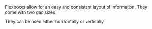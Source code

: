 
<Meta title="Documentation/Layout/Flexbox" component={Flexbox} />

Flexboxes allow for an easy and consistent layout of information.
They come with two gap sizes

<Canvas>
  <Flexbox direction="column" gap="large">
    <Flexbox direction="row" gap="small">
      <Avatar picture={alexey} size="large" />
      <Avatar picture={guilherme} size="large" />
      <Avatar picture={mukul} size="large" />
      <Avatar picture={wassim} size="large" />
    </Flexbox>
    <Flexbox direction="row" gap="large">
      <Avatar picture={alexey} size="large" />
      <Avatar picture={guilherme} size="large" />
      <Avatar picture={mukul} size="large" />
      <Avatar picture={wassim} size="large" />
    </Flexbox>
  </Flexbox>
</Canvas>

They can be used either horizontally or vertically

<Canvas>
  <Flexbox direction="row" gap="large">
    <Flexbox direction="column" gap="small">
      <Avatar picture={alexey} size="large" />
      <Avatar picture={guilherme} size="large" />
      <Avatar picture={mukul} size="large" />
      <Avatar picture={wassim} size="large" />
    </Flexbox>
    <Flexbox direction="column" gap="large">
      <Avatar picture={alexey} size="large" />
      <Avatar picture={guilherme} size="large" />
      <Avatar picture={mukul} size="large" />
      <Avatar picture={wassim} size="large" />
    </Flexbox>
  </Flexbox>
</Canvas>
